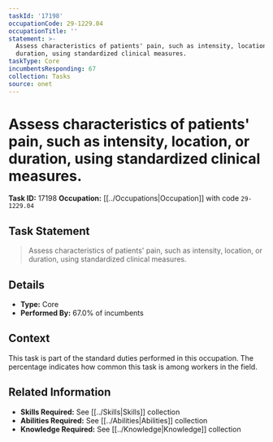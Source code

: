 ```yaml
---
taskId: '17198'
occupationCode: 29-1229.04
occupationTitle: ''
statement: >-
  Assess characteristics of patients' pain, such as intensity, location, or
  duration, using standardized clinical measures.
taskType: Core
incumbentsResponding: 67
collection: Tasks
source: onet
---
```

# Assess characteristics of patients' pain, such as intensity, location, or duration, using standardized clinical measures.

**Task ID:** 17198
**Occupation:** [[../Occupations|Occupation]] with code `29-1229.04`

## Task Statement

> Assess characteristics of patients' pain, such as intensity, location, or duration, using standardized clinical measures.

## Details

- **Type:** Core
- **Performed By:** 67.0% of incumbents

## Context

This task is part of the standard duties performed in this occupation. The percentage indicates how common this task is among workers in the field.

## Related Information

- **Skills Required:** See [[../Skills|Skills]] collection
- **Abilities Required:** See [[../Abilities|Abilities]] collection
- **Knowledge Required:** See [[../Knowledge|Knowledge]] collection
